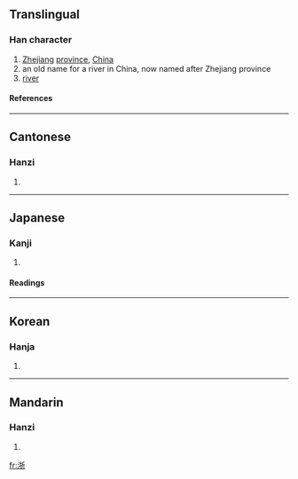 ==Translingual==
===Han character===
{{Han char|rn=85|rad=水|as=07|sn=10|four=3212<sub>1</sub>|canj=水手竹中 (EQHL)}}
# [[Zhejiang]] [[province]], [[China]]
# an old name for a river in China, now named after Zhejiang province
# [[river]]
====References====
{{Han ref|kx=0623.210|dkj=17458|dj=1021.100|hdz=31618.200|uh=6D59|ud=27993|bh=AEFD|bd=44797}}

----
==Cantonese==
===Hanzi===
{{yue-hanzi|jyut=|y=jit3}}
# {{defn|Cantonese}}

----
==Japanese==
===Kanji===
{{ja-kanji|grade=|rs=水07}}
# {{defn|Japanese}} 
====Readings====
{{ja-readings|on=[[せつ]] (setsu)|kun=[[よなげる]] (yonageru)}}

----
==Korean==
===Hanja===
{{ko-hanja|hangeul=절|eumhun=강|rv=jeol|mr=chŏl|y=cel}}
# {{defn|Korean}}

----
==Mandarin==
===Hanzi===
{{cmn-hanzi|pin=[[zhè]] ([[zhe4]])|wg=che<sup>4</sup>}}
# {{defn|Mandarin}}

[[fr:浙]]